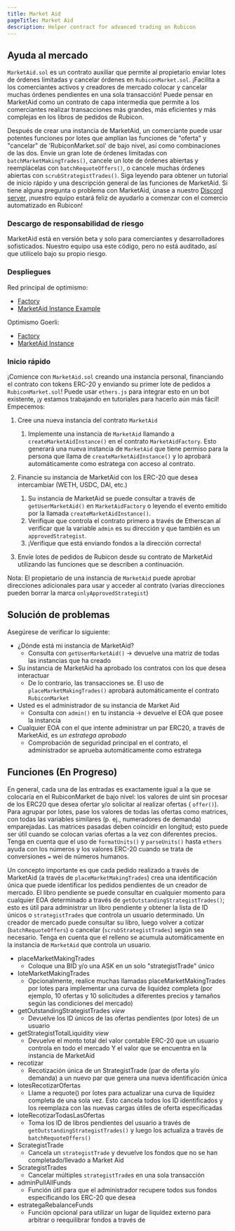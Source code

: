 ```yaml
---
title: Market Aid
pageTitle: Market Aid
description: Helper contract for advanced trading on Rubicon
---
```


## Ayuda al mercado

`MarketAid.sol` es un contrato auxiliar que permite al propietario enviar lotes de órdenes limitadas y cancelar órdenes en `RubiconMarket.sol`. ¡Facilita a los comerciantes activos y creadores de mercado colocar y cancelar muchas órdenes pendientes en una sola transacción! Puede pensar en MarketAid como un contrato de capa intermedia que permite a los comerciantes realizar transacciones más grandes, más eficientes y más complejas en los libros de pedidos de Rubicon.

Después de crear una instancia de MarketAid, un comerciante puede usar potentes funciones por lotes que amplían las funciones de "oferta" y "cancelar" de 'RubiconMarket.sol' de bajo nivel, así como combinaciones de las dos. Envíe un gran lote de órdenes limitadas con `batchMarketMakingTrades()`, cancele un lote de órdenes abiertas y reemplácelas con `batchRequoteOffers()`, o cancele muchas órdenes abiertas con `scrubStrategistTrades()`. Siga leyendo para obtener un tutorial de inicio rápido y una descripción general de las funciones de MarketAid. Si tiene alguna pregunta o problema con MarketAid, únase a nuestro [Discord server](https://discord.com/invite/E7pS24J), ¡nuestro equipo estará feliz de ayudarlo a comenzar con el comercio automatizado en Rubicon!

### Descargo de responsabilidad de riesgo

MarketAid está en versión beta y solo para comerciantes y desarrolladores sofisticados. Nuestro equipo usa este código, pero no está auditado, así que utilícelo bajo su propio riesgo.

### Despliegues

Red principal de optimismo:

- [Factory](https://optimistic.etherscan.io/address/0x267D94C6e67e4436EFfE092b08d040cFF36B2DA7)
- [MarketAid Instance Example](https://optimistic.etherscan.io/address/0x40e20121f46237Ae5d6822fd75847CedD17c449F)

Optimismo Goerli:

- [Factory](https://goerli-optimism.etherscan.io/address/0x6838dd21aa01Bde8E600d499A95f9AE02f2bB376)
- [MarketAid Instance](https://goerli-optimism.etherscan.io/address/0xd3757c79df77cfac54501b5dadf7ec47a38e1a65)

### Inicio rápido

¡Comience con `MarketAid.sol` creando una instancia personal, financiando el contrato con tokens ERC-20 y enviando su primer lote de pedidos a `RubiconMarket.sol`! Puede usar `ethers.js` para integrar esto en un bot existente, ¡y estamos trabajando en tutoriales para hacerlo aún más fácil! Empecemos:

1. Cree una nueva instancia del contrato `MarketAid`
   1. Implemente una instancia de `MarketAid` llamando a `createMarketAidInstance()` en el contrato `MarketAidFactory`. Esto generará una nueva instancia de `MarketAid` que tiene permiso para la persona que llama de `createMarketAidInstance()` y lo aprobará automáticamente como estratega con acceso al contrato.
2. Financie su instancia de MarketAid con los ERC-20 que desea intercambiar (WETH, USDC, DAI, etc.)

   1. Su instancia de MarketAid se puede consultar a través de `getUserMarketAid()` en `MarketAidFactory` o leyendo el evento emitido por la llamada `createMarketAidInstance()`.
   2. Verifique que controla el contrato primero a través de Etherscan al verificar que la variable `admin` es su dirección y que también es un `approvedStrategist`.
   3. ¡Verifique que está enviando fondos a la dirección correcta!

3. Envíe lotes de pedidos de Rubicon desde su contrato de MarketAid utilizando las funciones que se describen a continuación.

Nota: El propietario de una instancia de `MarketAid` puede aprobar direcciones adicionales para usar y acceder al contrato (varias direcciones pueden borrar la marca `onlyApprovedStrategist`)

## Solución de problemas

Asegúrese de verificar lo siguiente:

- ¿Dónde está mi instancia de MarketAid?
  - Consulta con `getUserMarketAid()` -> devuelve una matriz de todas las instancias que ha creado
- Su instancia de MarketAid ha aprobado los contratos con los que desea interactuar
  - De lo contrario, las transacciones se. El uso de `placeMarketMakingTrades()` aprobará automáticamente el contrato `RubiconMarket`
- Usted es el administrador de su instancia de Market Aid
  - Consulta con `admin()` en tu instancia -> devuelve el EOA que posee la instancia
- Cualquier EOA con el que intente administrar un par ERC20, a través de MarketAid, es _un estratega aprobado_
  - Comprobación de seguridad principal en el contrato, el administrador se aprueba automáticamente como estratega

## Funciones (En Progreso)

En general, cada una de las entradas es exactamente igual a la que se colocaría en el RubiconMarket de bajo nivel: los valores de uint sin procesar de los ERC20 que desea ofertar y/o solicitar al realizar ofertas ( `offer()`). Para agrupar por lotes, pase los valores de todas las ofertas como matrices, con todas las variables similares (p. ej., numeradores de demanda) emparejadas. Las matrices pasadas deben coincidir en longitud; esto puede ser útil cuando se colocan varias ofertas a la vez con diferentes precios. Tenga en cuenta que el uso de `formatUnits()` y `parseUnits()` hasta `ethers` ayuda con los números y los valores ERC-20 cuando se trata de conversiones `=` wei de números humanos.

Un concepto importante es que cada pedido realizado a través de MarketAid (a través de `placeMarketMakingTrades`) crea una identificación única que puede identificar los pedidos pendientes de un creador de mercado. El libro pendiente se puede consultar en cualquier momento para cualquier EOA determinado a través de `getOutstandingStrategistTrades()`; esto es útil para administrar un libro pendiente y obtener la lista de ID únicos o `strategistTrades` que controla un usuario determinado. Un creador de mercado puede consultar su libro, luego volver a cotizar (`batchRequoteOffers`) o cancelar (`scrubStrategistTrades`) según sea necesario. Tenga en cuenta que el relleno se acumula automáticamente en la instancia de `MarketAid` que controla un usuario.

- placeMarketMakingTrades
  - Coloque una BID y/o una ASK en un solo "strategistTrade" único
- loteMarketMakingTrades
  - Opcionalmente, realice muchas llamadas placeMarketMakingTrades por lotes para implementar una curva de liquidez completa (por ejemplo, 10 ofertas y 10 solicitudes a diferentes precios y tamaños según las condiciones del mercado)
- getOutstandingStrategistTrades _view_
  - Devuelve los ID únicos de las ofertas pendientes (por lotes) de un usuario
- getStrategistTotalLiquidity _view_
  - Devuelve el monto total del valor contable ERC-20 que un usuario controla en todo el mercado Y el valor que se encuentra en la instancia de MarketAid
- recotizar
  - Recotización única de un StrategistTrade (par de oferta y/o demanda) a un nuevo par que genera una nueva identificación única
- lotesRecotizarOfertas
  - Llame a requote() por lotes para actualizar una curva de liquidez completa de una sola vez. Esto cancela todos los ID identificados y los reemplaza con las nuevas cargas útiles de oferta especificadas
- loteRecotizarTodasLasOfertas
  - Toma los ID de libros pendientes del usuario a través de `getOutstandingStrategistTrades()` y luego los actualiza a través de `batchRequoteOffers()`
- ScrategistTrade
  - Cancela un `strategistTrade` y devuelve los fondos que no se han completado/llevado a Market Aid
- ScrategistTrades
  - Cancelar múltiples `strategistTrade`s en una sola transacción
- adminPullAllFunds
  - Función útil para que el administrador recupere todos sus fondos especificando los ERC-20 que desea
- estrategaRebalanceFunds
  - Función opcional para utilizar un lugar de liquidez externo para arbitrar o reequilibrar fondos a través de